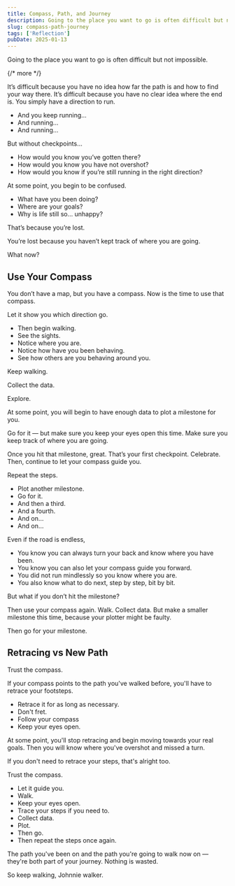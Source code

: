 ```yaml
---
title: Compass, Path, and Journey
description: Going to the place you want to go is often difficult but not impossible. Here's what to do if you get lost.
slug: compass-path-journey
tags: ['Reflection']
pubDate: 2025-01-13
---
```


Going to the place you want to go is often difficult but not impossible.

{/* more */}

It’s difficult because you have no idea how far the path is and how to find your way there. It’s difficult because you have no clear idea where the end is. You simply have a direction to run.

- And you keep running…
- And running…
- And running…

But without checkpoints…

- How would you know you’ve gotten there?
- How would you know you have not overshot?
- How would you know if you’re still running in the right direction?

At some point, you begin to be confused.

- What have you been doing?
- Where are your goals?
- Why is life still so… unhappy?

That’s because you’re lost.

You’re lost because you haven’t kept track of where you are going.

What now?

## Use Your Compass

You don’t have a map, but you have a compass. Now is the time to use that compass.

Let it show you which direction go.

- Then begin walking.
- See the sights.
- Notice where you are.
- Notice how have you been behaving.
- See how others are you behaving around you.

Keep walking.

Collect the data.

Explore.

At some point, you will begin to have enough data to plot a milestone for you.

Go for it — but make sure you keep your eyes open this time. Make sure you keep track of where you are going.

Once you hit that milestone, great. That’s your first checkpoint. Celebrate. Then, continue to let your compass guide you.

Repeat the steps.

- Plot another milestone.
- Go for it.
- And then a third.
- And a fourth.
- And on…
- And on…

Even if the road is endless,

- You know you can always turn your back and know where you have been.
- You know you can also let your compass guide you forward.
- You did not run mindlessly so you know where you are.
- You also know what to do next, step by step, bit by bit.

But what if you don’t hit the milestone?

Then use your compass again. Walk. Collect data. But make a smaller milestone this time, because your plotter might be faulty.

Then go for your milestone.

## Retracing vs New Path

Trust the compass.

If your compass points to the path you've walked before, you'll have to retrace your footsteps.

- Retrace it for as long as necessary.
- Don't fret.
- Follow your compass
- Keep your eyes open.

At some point, you'll stop retracing and begin moving towards your real goals. Then you will know where you've overshot and missed a turn.

If you don't need to retrace your steps, that's alright too.

Trust the compass.

- Let it guide you.
- Walk.
- Keep your eyes open.
- Trace your steps if you need to.
- Collect data.
- Plot.
- Then go.
- Then repeat the steps once again.

The path you've been on and the path you're going to walk now on — they're both part of your journey. Nothing is wasted.

So keep walking, Johnnie walker.
